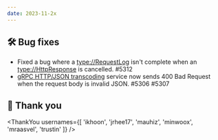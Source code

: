 ```yaml
---
date: 2023-11-2x
---
```


## 🛠️ Bug fixes

- Fixed a bug where a <type://RequestLog> isn't complete when an <type://HttpResponse> is cancelled. #5312
- [gRPC HTTP/JSON transcoding](https://cloud.google.com/endpoints/docs/grpc/transcoding) service now sends
  400 Bad Request when the request body is invalid JSON. #5306 #5307

## 🙇 Thank you

<ThankYou usernames={[
  'ikhoon',
  'jrhee17',
  'mauhiz',
  'minwoox',
  'mraasvel',
  'trustin'
]} />